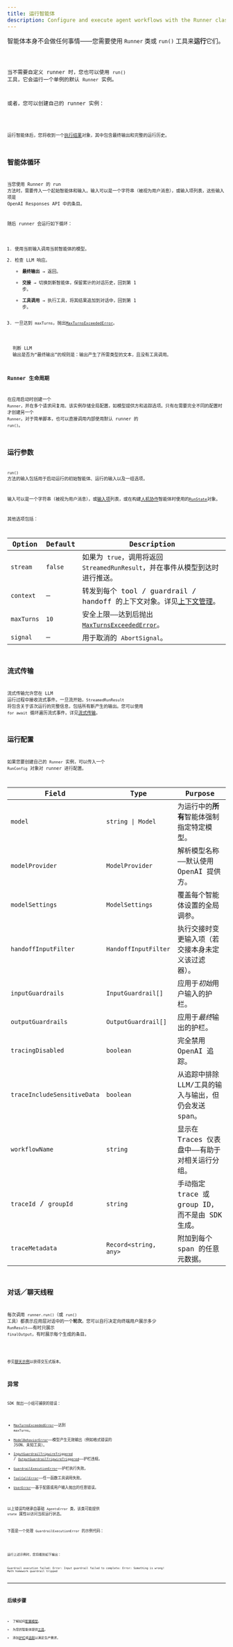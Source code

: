 ```yaml
---
title: 运行智能体
description: Configure and execute agent workflows with the Runner class
---
```



智能体本身不会做任何事情——您需要使用 `Runner` 类或 `run()` 工具来**运行**它们。

<Code lang="typescript" code={helloWorldExample} title="Simple run" />

当不需要自定义 runner 时，您也可以使用 `run()` 工具，它会运行一个单例的默认 `Runner` 实例。

或者，您可以创建自己的 runner 实例：

<Code lang="typescript" code={helloWorldWithRunnerExample} title="Simple run" />

运行智能体后，您将收到一个[执行结果](/openai-agents-js/zh/guides/results)对象，其中包含最终输出和完整的运行历史。

## 智能体循环

当您使用 Runner 的 run 方法时，需要传入一个起始智能体和输入。输入可以是一个字符串（被视为用户消息），或输入项列表，这些输入项是 OpenAI Responses API 中的条目。

随后 runner 会运行如下循环：

1. 使用当前输入调用当前智能体的模型。
2. 检查 LLM 响应。
   - **最终输出** → 返回。
   - **交接** → 切换到新智能体，保留累计的对话历史，回到第 1 步。
   - **工具调用** → 执行工具，将其结果追加到对话中，回到第 1 步。
3. 一旦达到 `maxTurns`，抛出[`MaxTurnsExceededError`](/openai-agents-js/openai/agents-core/classes/maxturnsexceedederror)。

<Aside type="note">
  判断 LLM
  输出是否为“最终输出”的规则是：输出产生了所需类型的文本，且没有工具调用。
</Aside>

### Runner 生命周期

在应用启动时创建一个 `Runner`，并在多个请求间复用。该实例存储全局配置，如模型提供方和追踪选项。只有在需要完全不同的配置时才创建另一个 `Runner`。对于简单脚本，也可以直接调用内部使用默认 runner 的 `run()`。

## 运行参数

`run()` 方法的输入包括用于启动运行的初始智能体、运行的输入以及一组选项。

输入可以是一个字符串（被视为用户消息），或[输入项](/openai-agents-js/openai/agents-core/type-aliases/agentinputitem)列表，或在构建[人机协作](/openai-agents-js/zh/guides/human-in-the-loop)智能体时使用的[`RunState`](/openai-agents-js/openai/agents-core/classes/runstate)对象。

其他选项包括：

| Option     | Default | Description                                                                                                         |
| ---------- | ------- | ------------------------------------------------------------------------------------------------------------------- |
| `stream`   | `false` | 如果为 `true`，调用将返回 `StreamedRunResult`，并在事件从模型到达时进行推送。                                       |
| `context`  | –       | 转发到每个 tool / guardrail / handoff 的上下文对象。详见[上下文管理](/openai-agents-js/zh/guides/context)。         |
| `maxTurns` | `10`    | 安全上限——达到后抛出[`MaxTurnsExceededError`](/openai-agents-js/openai/agents-core/classes/maxturnsexceedederror)。 |
| `signal`   | –       | 用于取消的 `AbortSignal`。                                                                                          |

## 流式传输

流式传输允许您在 LLM 运行过程中接收流式事件。一旦流开始，`StreamedRunResult` 将包含关于该次运行的完整信息，包括所有新产生的输出。您可以使用 `for await` 循环遍历流式事件。详见[流式传输](/openai-agents-js/zh/guides/streaming)。

## 运行配置

如果您要创建自己的 `Runner` 实例，可以传入一个 `RunConfig` 对象对 runner 进行配置。

| Field                       | Type                  | Purpose                                              |
| --------------------------- | --------------------- | ---------------------------------------------------- |
| `model`                     | `string \| Model`     | 为运行中的**所有**智能体强制指定特定模型。           |
| `modelProvider`             | `ModelProvider`       | 解析模型名称——默认使用 OpenAI 提供方。               |
| `modelSettings`             | `ModelSettings`       | 覆盖每个智能体设置的全局调参。                       |
| `handoffInputFilter`        | `HandoffInputFilter`  | 执行交接时变更输入项（若交接本身未定义该过滤器）。   |
| `inputGuardrails`           | `InputGuardrail[]`    | 应用于*初始*用户输入的护栏。                         |
| `outputGuardrails`          | `OutputGuardrail[]`   | 应用于*最终*输出的护栏。                             |
| `tracingDisabled`           | `boolean`             | 完全禁用 OpenAI 追踪。                               |
| `traceIncludeSensitiveData` | `boolean`             | 从追踪中排除 LLM/工具的输入与输出，但仍会发送 span。 |
| `workflowName`              | `string`              | 显示在 Traces 仪表盘中——有助于对相关运行分组。       |
| `traceId` / `groupId`       | `string`              | 手动指定 trace 或 group ID，而不是由 SDK 生成。      |
| `traceMetadata`             | `Record<string, any>` | 附加到每个 span 的任意元数据。                       |

## 对话／聊天线程

每次调用 `runner.run()`（或 `run()` 工具）都表示应用层对话中的一个**轮次**。您可以自行决定向终端用户展示多少 `RunResult`——有时只展示 `finalOutput`，有时展示每个生成的条目。

<Code lang="typescript" code={chatLoopExample} title="继承对话历史的示例" />

参见[聊天示例](https://github.com/openai/openai-agents-js/tree/main/examples/basic/chat.ts)以获得交互式版本。

## 异常

SDK 抛出一小组可捕获的错误：

- [`MaxTurnsExceededError`](/openai-agents-js/openai/agents-core/classes/maxturnsexceedederror)——达到 `maxTurns`。
- [`ModelBehaviorError`](/openai-agents-js/openai/agents-core/classes/modelbehaviorerror)——模型产生无效输出（例如格式错误的 JSON、未知工具）。
- [`InputGuardrailTripwireTriggered`](/openai-agents-js/openai/agents-core/classes/inputguardrailtripwiretriggered) / [`OutputGuardrailTripwireTriggered`](/openai-agents-js/openai/agents-core/classes/outputguardrailtripwiretriggered)——护栏违规。
- [`GuardrailExecutionError`](/openai-agents-js/openai/agents-core/classes/guardrailexecutionerror)——护栏执行失败。
- [`ToolCallError`](/openai-agents-js/openai/agents-core/classes/toolcallerror)——任一函数工具调用失败。
- [`UserError`](/openai-agents-js/openai/agents-core/classes/usererror)——基于配置或用户输入抛出的任意错误。

以上错误均继承自基础 `AgentsError` 类，该类可能提供 `state` 属性以访问当前运行状态。

下面是一个处理 `GuardrailExecutionError` 的示例代码：

<Code
  lang="typescript"
  code={runningAgentsExceptionExample}
  title="护栏执行错误"
/>

运行上述示例时，您将看到如下输出：

```
Guardrail execution failed: Error: Input guardrail failed to complete: Error: Something is wrong!
Math homework guardrail tripped
```

---

## 后续步骤

- 了解如何[配置模型](/openai-agents-js/zh/guides/models)。
- 为您的智能体提供[工具](/openai-agents-js/zh/guides/tools)。
- 添加[护栏](/openai-agents-js/zh/guides/guardrails)或[追踪](/openai-agents-js/zh/guides/tracing)以满足生产需求。

